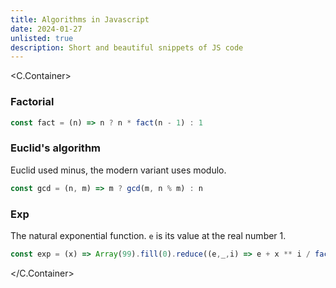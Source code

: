 ```yaml
---
title: Algorithms in Javascript
date: 2024-01-27
unlisted: true
description: Short and beautiful snippets of JS code
---
```



<C.Container>

### Factorial

```js
const fact = (n) => n ? n * fact(n - 1) : 1
```

### Euclid's algorithm

Euclid used minus, the modern variant uses modulo.

```js
const gcd = (n, m) => m ? gcd(m, n % m) : n
```

### Exp

The natural exponential function. `e` is its value at the real number 1.

```js
const exp = (x) => Array(99).fill(0).reduce((e,_,i) => e + x ** i / fact(i), 0)
```

</C.Container>

